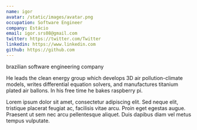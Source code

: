 ```yaml
---
name: igor
avatar: /static/images/avatar.png
occupation: Software Engineer
company: Estácio
email: igor.srs08@gmail.com
twitter: https://twitter.com/Twitter
linkedin: https://www.linkedin.com
github: https://github.com
---
```


brazilian software engineering company

He leads the clean energy group which develops 3D air pollution-climate models, writes differential equation solvers, and manufactures titanium plated air ballons. In his free time he bakes raspberry pi.

Lorem ipsum dolor sit amet, consectetur adipiscing elit. Sed neque elit, tristique placerat feugiat ac, facilisis vitae arcu. Proin eget egestas augue. Praesent ut sem nec arcu pellentesque aliquet. Duis dapibus diam vel metus tempus vulputate.
